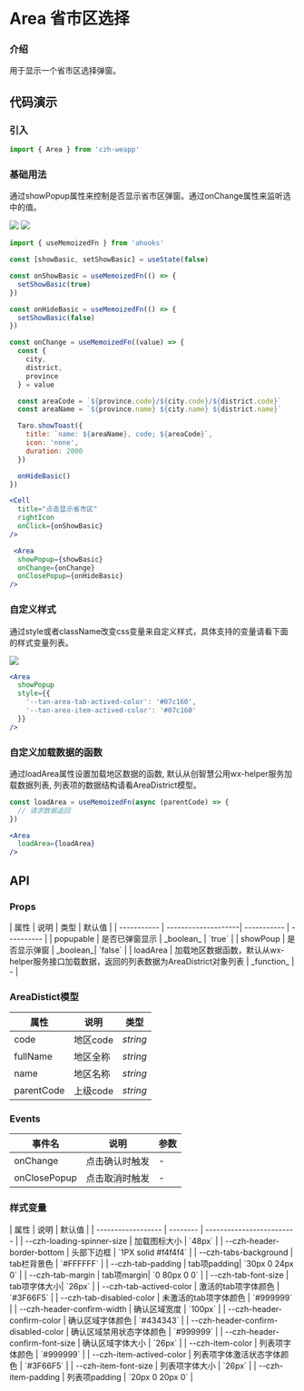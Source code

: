 
# Area 省市区选择

### 介绍

用于显示一个省市区选择弹窗。

## 代码演示

### 引入

```jsx
import { Area } from 'czh-weapp'
```

### 基础用法

通过showPopup属性来控制是否显示省市区弹窗。通过onChange属性来监听选中的值。

<DocSpace>
  <Image src="/imgs/area/basic.jpg" />
  <Image src="/imgs/area/basic2.jpg" />
</DocSpace>

```jsx
import { useMemoizedFn } from 'ahooks'

const [showBasic, setShowBasic] = useState(false)

const onShowBasic = useMemoizedFn(() => {
  setShowBasic(true)
})

const onHideBasic = useMemoizedFn(() => {
  setShowBasic(false)
})

const onChange = useMemoizedFn((value) => {
  const {
    city,
    district,
    province
  } = value

  const areaCode = `${province.code}/${city.code}/${district.code}`
  const areaName = `${province.name} ${city.name} ${district.name}`

  Taro.showToast({
    title: `name: ${areaName}, code; ${areaCode}`,
    icon: 'none',
    duration: 2000
  })

  onHideBasic()
})

<Cell 
  title="点击显示省市区" 
  rightIcon
  onClick={onShowBasic}
/>

 <Area 
  showPopup={showBasic}	
  onChange={onChange}
  onClosePopup={onHideBasic}
/>
```

### 自定义样式

通过style或者className改变css变量来自定义样式，具体支持的变量请看下面的样式变量列表。

<Image src="/imgs/area/custom.jpg" />

```jsx
<Area 
  showPopup
  style={{
    '--tan-area-tab-actived-color': '#07c160',
    '--tan-area-item-actived-color': '#07c160'
  }}
/> 
```

### 自定义加载数据的函数

通过loadArea属性设置加载地区数据的函数, 默认从创智慧公用wx-helper服务加载数据列表, 列表项的数据结构请看AreaDistrict模型。

```jsx
const loadArea = useMemoizedFn(async (parentCode) => {
  // 请求数据返回
})

<Area 
  loadArea={loadArea}
/>
```

## API

### Props

<div class="table-container">
| 属性        | 说明                 | 类型         | 默认值      |
| ----------- | --------------------| ----------- | ---------- |
| popupable       |  是否已弹窗显示   | _boolean_ | `true` |
| showPoup | 是否显示弹窗 | _boolean_| `false` |
| loadArea | 加载地区数据函数，默认从wx-helper服务接口加载数据，返回的列表数据为AreaDistrict对象列表 | _function_ | - |
</div>

### AreaDistict模型

| 属性        | 说明                 | 类型         | 
| ----------- | --------------------| ----------- | 
| code |  地区code | _string_ |
| fullName | 地区全称 | _string_ |
| name | 地区名称 | _string_ |
| parentCode | 上级code | _string_ |


### Events

| 事件名 | 说明 | 参数  |
| --- | --- | --- |
| onChange | 点击确认时触发 | - |
| onClosePopup | 点击取消时触发 | - |


### 样式变量

<div class="table-container">
| 属性               | 说明     | 默认值                    | 
| ------------------ | -------- | ------------------------- |
| --czh-loading-spinner-size     | 加载图标大小 | `48px`   |     
| --czh-header-border-bottom | 头部下边框 | `1PX solid #f4f4f4`  | 
| --czh-tabs-background | tab栏背景色 | `#FFFFFF`  | 
| --czh-tab-padding | tab项padding| `30px 0 24px 0`  | 
| --czh-tab-margin  | tab项margin| `0 80px 0 0`  |
| --czh-tab-font-size  | tab项字体大小| `26px`  | 
| --czh-tab-actived-color  | 激活的tab项字体颜色 | `#3F66F5`  |
| --czh-tab-disabled-color  | 未激活的tab项字体颜色 | `#999999`  |
| --czh-header-confirm-width  | 确认区域宽度 | `100px`  |
| --czh-header-confirm-color  | 确认区域字体颜色 | `#434343`  | 
| --czh-header-confirm-disabled-color  | 确认区域禁用状态字体颜色 | `#999999`  | 
| --czh-header-confirm-font-size  | 确认区域字体大小 | `26px`  | 
| --czh-item-color  | 列表项字体颜色 | `#999999`  | 
| --czh-item-actived-color  | 列表项字体激活状态字体颜色 | `#3F66F5`  | 
| --czh-item-font-size  | 列表项字体大小 | `26px`  | 
| --czh-item-padding | 列表项padding | `20px 0 20px 0`  |
</div>